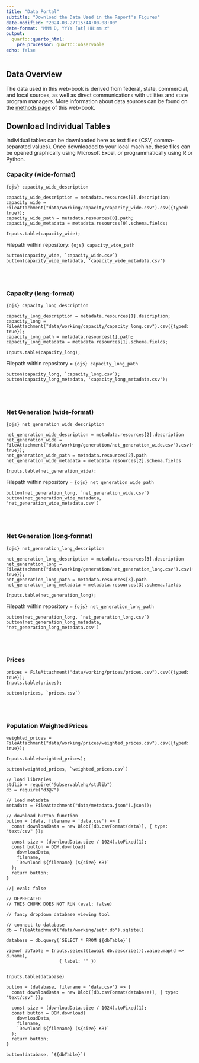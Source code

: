 ```yaml
---
title: "Data Portal"
subtitle: "Download the Data Used in the Report's Figures"
date-modified: "2024-03-27T15:44:00-08:00"
date-format: "MMM D, YYYY [at] HH:mm z"
output:
  quarto::quarto_html:
    pre_processor: quarto::observable
echo: false
---
```



## Data Overview
The data used in this web-book is derived from federal, state, commercial, and local sources, as well as direct communications with utilities and state program managers. More information about data sources can be found on the [methods page](./methods.html) of this web-book.

## Download Individual Tables
Individual tables can be downloaded here as text files (CSV, comma-separated values). Once downloaded to your local machine, these files can be opened graphically using Microsoft Excel, or programmatically using R or Python. 


### Capacity (wide-format)
`{ojs} capacity_wide_description`

```ojs
capacity_wide_description = metadata.resources[0].description;
capacity_wide = FileAttachment("data/working/capacity/capacity_wide.csv").csv({typed: true});
capacity_wide_path = metadata.resources[0].path;
capacity_wide_metadata = metadata.resources[0].schema.fields;

Inputs.table(capacity_wide);
```
Filepath within repository: `{ojs} capacity_wide_path`
```ojs
button(capacity_wide, `capacity_wide.csv`)
button(capacity_wide_metadata, 'capacity_wide_metadata.csv')

```

<br>
<br>

### Capacity (long-format)
`{ojs} capacity_long_description `

```ojs
capacity_long_description = metadata.resources[1].description;
capacity_long = FileAttachment("data/working/capacity/capacity_long.csv").csv({typed: true});
capacity_long_path = metadata.resources[1].path;
capacity_long_metadata = metadata.resources[1].schema.fields;

Inputs.table(capacity_long);
```
Filepath within repository = `{ojs} capacity_long_path`
```ojs
button(capacity_long, `capacity_long.csv`);
button(capacity_long_metadata, 'capacity_long_metadata.csv');

```

<br>
<br>

### Net Generation (wide-format)
`{ojs} net_generation_wide_description `

```ojs
net_generation_wide_description = metadata.resources[2].description
net_generation_wide = FileAttachment("data/working/generation/net_generation_wide.csv").csv({typed: true});
net_generation_wide_path = metadata.resources[2].path
net_generation_wide_metadata = metadata.resources[2].schema.fields

Inputs.table(net_generation_wide);
```
Filepath within repository = `{ojs} net_generation_wide_path`
```ojs
button(net_generation_long, `net_generation_wide.csv`)
button(net_generation_wide_metadata, 'net_generation_wide_metadata.csv')

```

<br>
<br>

### Net Generation (long-format)
`{ojs} net_generation_long_description `

```ojs
net_generation_long_description = metadata.resources[3].description
net_generation_long = FileAttachment("data/working/generation/net_generation_long.csv").csv({typed: true});
net_generation_long_path = metadata.resources[3].path
net_generation_long_metadata = metadata.resources[3].schema.fields

Inputs.table(net_generation_long);
```
Filepath within repository = `{ojs} net_generation_long_path`
```ojs
button(net_generation_long, `net_generation_long.csv`)
button(net_generation_long_metadata, 'net_generation_long_metadata.csv')

```

<br>
<br>


### Prices
```ojs
prices = FileAttachment("data/working/prices/prices.csv").csv({typed: true});
Inputs.table(prices);

button(prices, `prices.csv`)

```

<br>
<br>

### Population Weighted Prices
```ojs
weighted_prices = FileAttachment("data/working/prices/weighted_prices.csv").csv({typed: true});

Inputs.table(weighted_prices);

button(weighted_prices, `weighted_prices.csv`)

```


```ojs
// load libraries
stdlib = require("@observablehq/stdlib")
d3 = require("d3@7")

// load metadata
metadata = FileAttachment("data/metadata.json").json();

```



```ojs
// download button function
button = (data, filename = 'data.csv') => {
  const downloadData = new Blob([d3.csvFormat(data)], { type: "text/csv" });

  const size = (downloadData.size / 1024).toFixed(1);
  const button = DOM.download(
    downloadData,
    filename,
    `Download ${filename} (${size} KB)`
  );
  return button;
}

```









```ojs
//| eval: false

// DEPRECATED
// THIS CHUNK DOES NOT RUN (eval: false)

// fancy dropdown database viewing tool

// connect to database
db = FileAttachment("data/working/aetr.db").sqlite()

database = db.query(`SELECT * FROM ${dbTable}`)

viewof dbTable = Inputs.select((await db.describe()).value.map(d => d.name), 
                    { label: "" })


Inputs.table(database)

button = (database, filename = 'data.csv') => {
  const downloadData = new Blob([d3.csvFormat(database)], { type: "text/csv" });

  const size = (downloadData.size / 1024).toFixed(1);
  const button = DOM.download(
    downloadData,
    filename,
    `Download ${filename} (${size} KB)`
  );
  return button;
}

button(database, `${dbTable}`)
```
